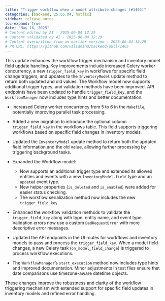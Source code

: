 ```yaml
---
title: "Trigger workflow when a model attribute changes (#1405)"
categories: [backend, 25.05.04, hotfix]
sidebar: release-notes
toc-expand: true
date: "May 16, 2025"
# Content edited by AI - 2025-06-04 12:29
# Content validated by AI - 2025-06-04 12:29
# Content overwritten from an earlier version - 2025-06-04 12:29
# PR URL: https://github.com/validmind/backend/pull/1405
---
```


This update enhances the workflow trigger mechanism and inventory model field update handling. Key improvements include increased Celery worker concurrency, a new `trigger_field_key` in workflows for specific field change triggers, and updates to the `InventoryModel` update method to return both updated and old values. The Workflow model now supports additional trigger types, and validation methods have been improved. API endpoints have been updated to handle `trigger_field_key`, and the `WorkflowManager` now includes type hints and better documentation.

- Increased Celery worker concurrency from 5 to 6 in the `Makefile`, potentially improving parallel task processing.

- Added a new migration to introduce the optional column `trigger_field_key` in the workflows table. This field supports triggering workflows based on specific field changes in inventory models.

- Updated the `InventoryModel` update method to return both the updated field information and the old value, allowing further processing by triggering background tasks.

- Expanded the Workflow model:
  - Now supports an additional trigger type and extended its allowed entities and events with a new `InventoryModel.field` type and an `updated` event type.
  - New helper properties (`is_deleted` and `is_enabled`) were added for easier status checking.
  - The workflow serialization method now includes the new `trigger_field_key`.

- Enhanced the workflow validation methods to validate the `trigger_field_key` along with type, entity name, and event type. Validation errors now use a custom `BadRequestError` with more descriptive error messages.

- Updated the API endpoints in the UI routes for workflows and inventory models to pass and process the `trigger_field_key`. When a model field changes, a new Celery task (`on_model_field_change`) is triggered to process workflow executions.

- The `WorkflowManager`'s `start_execution` method now includes type hints and improved documentation. Minor adjustments in test files ensure that date comparisons use timezone-aware datetime objects.

These changes improve the robustness and clarity of the workflow triggering mechanism with extended support for specific field updates in inventory models and refined error handling.